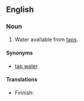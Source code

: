 ==English==

===Noun===
{{en-noun|-}}

# {{rfv-sense|en}} Water available from [[tap]]s.

====Synonyms====
* [[tap water]]

====Translations====
{{trans-top|water from tap}}
* Finnish: {{t|fi|[[juokseva]] [[vesi]]}}
{{trans-mid}}
{{trans-bottom}}